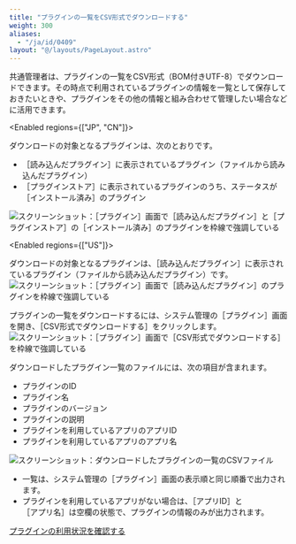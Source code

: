 ```yaml
---
title: "プラグインの一覧をCSV形式でダウンロードする"
weight: 300
aliases:
  - "/ja/id/0409"
layout: "@/layouts/PageLayout.astro"
---
```




<Slash />共通管理者は、プラグインの一覧をCSV形式（BOM付きUTF-8）でダウンロードできます。その時点で利用されているプラグインの情報を一覧として保存しておきたいときや、プラグインをその他の情報と組み合わせて管理したい場合などに活用できます。

<Enabled regions={["JP", "CN"]}>

ダウンロードの対象となるプラグインは、次のとおりです。

* <Wovn>［読み込んだプラグイン］</Wovn>に表示されているプラグイン（ファイルから読み込んだプラグイン）
* <Wovn>［プラグインストア］</Wovn>に表示されているプラグインのうち、ステータスが<Wovn>［インストール済み］</Wovn>のプラグイン

<Img src="/k/kintone/img-ja/plugin_list_01.png" alt="スクリーンショット：［プラグイン］画面で［読み込んだプラグイン］と［プラグインストア］の［インストール済み］のプラグインを枠線で強調している" />


</Enabled>

<Enabled regions={["US"]}>

ダウンロードの対象となるプラグインは、<Wovn>［読み込んだプラグイン］</Wovn>に表示されているプラグイン（ファイルから読み込んだプラグイン）です。  
<Img src="/k/kintone/img-ja/plugin_list_04.png" alt="スクリーンショット：［プラグイン］画面で［読み込んだプラグイン］のプラグインを枠線で強調している" />


</Enabled>

プラグインの一覧をダウンロードするには、<Kintone />システム管理の<Wovn>［プラグイン］</Wovn>画面を開き、<Wovn>［CSV形式でダウンロードする］</Wovn>をクリックします。
<Img src="/k/kintone/img-ja/plugin_list_02.png" alt=" スクリーンショット：［プラグイン］画面で［CSV形式でダウンロードする］を枠線で強調している" />

ダウンロードしたプラグイン一覧のファイルには、次の項目が含まれます。

* プラグインのID
* プラグイン名
* プラグインのバージョン
* プラグインの説明
* プラグインを利用しているアプリのアプリID
* プラグインを利用しているアプリのアプリ名

<Img src="/k/kintone/img-ja/plugin_list_03.png" alt="スクリーンショット：ダウンロードしたプラグインの一覧のCSVファイル" />

<Note>

* 一覧は、<Kintone />システム管理の<Wovn>［プラグイン］</Wovn>画面の表示順と同じ順番で出力されます。
* プラグインを利用しているアプリがない場合は、<Wovn>［アプリID］</Wovn>と<Wovn>［アプリ名］</Wovn>は空欄の状態で、プラグインの情報のみが出力されます。


</Note>

<Reference>

[プラグインの利用状況を確認する](/k/ja/id/0405.html)


</Reference>
